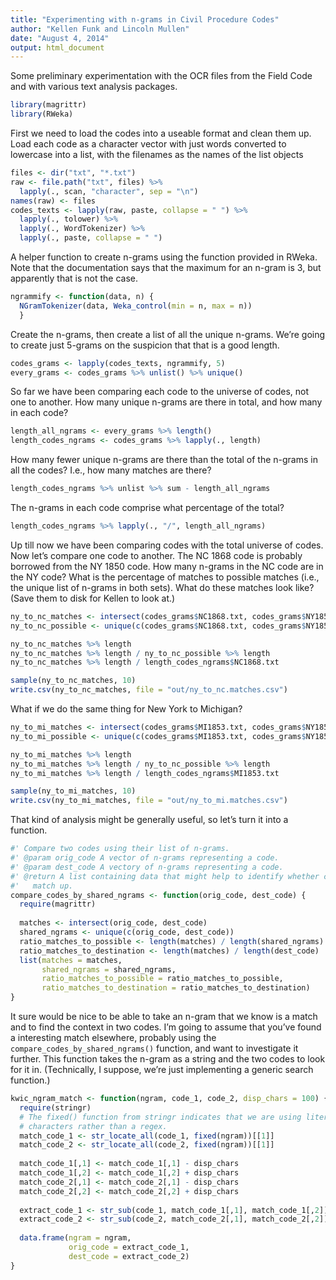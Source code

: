 ```yaml
---
title: "Experimenting with n-grams in Civil Procedure Codes"
author: "Kellen Funk and Lincoln Mullen"
date: "August 4, 2014"
output: html_document
---
```


Some preliminary experimentation with the OCR files from the Field Code and with
various text analysis packages.

```r
library(magrittr)
library(RWeka)
```

First we need to load the codes into a useable format and clean them up. Load each code as a character vector with just words converted to lowercase into a list, with the filenames as the names of the list objects

```r
files <- dir("txt", "*.txt")
raw <- file.path("txt", files) %>%
  lapply(., scan, "character", sep = "\n")
names(raw) <- files
codes_texts <- lapply(raw, paste, collapse = " ") %>%
  lapply(., tolower) %>%
  lapply(., WordTokenizer) %>%
  lapply(., paste, collapse = " ")
```

A helper function to create n-grams using the function provided in RWeka. Note that the documentation says that the maximum for an n-gram is 3, but apparently that is not the case. 

```r
ngrammify <- function(data, n) { 
  NGramTokenizer(data, Weka_control(min = n, max = n))
  }
```

Create the n-grams, then create a list of all the unique n-grams. We're going to create just 5-grams on the suspicion that that is a good length.

```r
codes_grams <- lapply(codes_texts, ngrammify, 5)
every_grams <- codes_grams %>% unlist() %>% unique()
```

So far we have been comparing each code to the universe of codes, not one to another.
How many unique n-grams are there in total, and how many in each code?

```r
length_all_ngrams <- every_grams %>% length()
length_codes_ngrams <- codes_grams %>% lapply(., length)
```

How many fewer unique n-grams are there than the total of the n-grams in all the codes? I.e., how many matches are there?

```r
length_codes_ngrams %>% unlist %>% sum - length_all_ngrams
```

The n-grams in each code comprise what percentage of the total?

```r
length_codes_ngrams %>% lapply(., "/", length_all_ngrams)
```

Up till now we have been comparing codes with the total universe of codes. Now let's compare one code to another. The NC 1868 code is probably borrowed from the NY 1850 code. How many n-grams in the NC code are in the NY code? What is the percentage of matches to possible matches (i.e., the unique list of n-grams in both sets). What do these matches look like? (Save them to disk for Kellen to look at.)

```r
ny_to_nc_matches <- intersect(codes_grams$NC1868.txt, codes_grams$NY1850part2.txt) 
ny_to_nc_possible <- unique(c(codes_grams$NC1868.txt, codes_grams$NY1850part2.txt))

ny_to_nc_matches %>% length
ny_to_nc_matches %>% length / ny_to_nc_possible %>% length
ny_to_nc_matches %>% length / length_codes_ngrams$NC1868.txt

sample(ny_to_nc_matches, 10)
write.csv(ny_to_nc_matches, file = "out/ny_to_nc.matches.csv")
```

What if we do the same thing for New York to Michigan?

```r
ny_to_mi_matches <- intersect(codes_grams$MI1853.txt, codes_grams$NY1850part2.txt) 
ny_to_mi_possible <- unique(c(codes_grams$MI1853.txt, codes_grams$NY1850part2.txt))

ny_to_mi_matches %>% length
ny_to_mi_matches %>% length / ny_to_nc_possible %>% length
ny_to_mi_matches %>% length / length_codes_ngrams$MI1853.txt

sample(ny_to_mi_matches, 10)
write.csv(ny_to_mi_matches, file = "out/ny_to_mi.matches.csv")
```

That kind of analysis might be generally useful, so let's turn it into a function.

```r
#' Compare two codes using their list of n-grams.
#' @param orig_code A vector of n-grams representing a code.
#' @param dest_code A vectory of n-grams representing a code.
#' @return A list containing data that might help to identify whether codes
#'   match up.
compare_codes_by_shared_ngrams <- function(orig_code, dest_code) {
  require(magrittr)
  
  matches <- intersect(orig_code, dest_code)
  shared_ngrams <- unique(c(orig_code, dest_code))
  ratio_matches_to_possible <- length(matches) / length(shared_ngrams)
  ratio_matches_to_destination <- length(matches) / length(dest_code)
  list(matches = matches,
       shared_ngrams = shared_ngrams,
       ratio_matches_to_possible = ratio_matches_to_possible,
       ratio_matches_to_destination = ratio_matches_to_destination)
}
```

It sure would be nice to be able to take an n-gram that we know is a match and to find the context in two codes. I'm going to assume that you've found a interesting match elsewhere, probably using the `compare_codes_by_shared_ngrams()` function, and want to investigate it further. This function takes the n-gram as a string and the two codes to look for it in. (Technically, I suppose, we're just implementing a generic search function.) 

```r
kwic_ngram_match <- function(ngram, code_1, code_2, disp_chars = 100) {
  require(stringr)
  # The fixed() function from stringr indicates that we are using literal
  # characters rather than a regex.
  match_code_1 <- str_locate_all(code_1, fixed(ngram))[[1]]
  match_code_2 <- str_locate_all(code_2, fixed(ngram))[[1]]
  
  match_code_1[,1] <- match_code_1[,1] - disp_chars
  match_code_1[,2] <- match_code_1[,2] + disp_chars
  match_code_2[,1] <- match_code_2[,1] - disp_chars
  match_code_2[,2] <- match_code_2[,2] + disp_chars
  
  extract_code_1 <- str_sub(code_1, match_code_1[,1], match_code_1[,2])
  extract_code_2 <- str_sub(code_2, match_code_2[,1], match_code_2[,2])
  
  data.frame(ngram = ngram,
             orig_code = extract_code_1,
             dest_code = extract_code_2)
}
```



